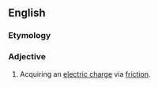 ==English==
{{wikipedia|triboelectric effect}}

===Etymology===
{{prefix|en|tribo|electric}}

===Adjective===
{{en-adj|-}}

# {{lb|en|physics}} Acquiring an [[electric charge]] via [[friction]].